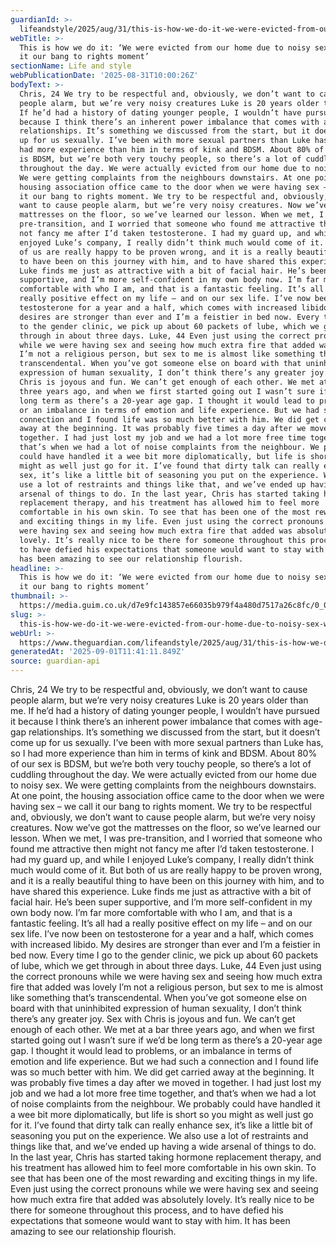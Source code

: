 ```yaml
---
guardianId: >-
  lifeandstyle/2025/aug/31/this-is-how-we-do-it-we-were-evicted-from-our-home-due-to-noisy-sex-we-call-it-our-bang-to-rights-moment
webTitle: >-
  This is how we do it: ‘We were evicted from our home due to noisy sex. We call
  it our bang to rights moment’
sectionName: Life and style
webPublicationDate: '2025-08-31T10:00:26Z'
bodyText: >-
  Chris, 24 We try to be respectful and, obviously, we don’t want to cause
  people alarm, but we’re very noisy creatures Luke is 20 years older than me.
  If he’d had a history of dating younger people, I wouldn’t have pursued it
  because I think there’s an inherent power imbalance that comes with age-gap
  relationships. It’s something we discussed from the start, but it doesn’t come
  up for us sexually. I’ve been with more sexual partners than Luke has, so I
  had more experience than him in terms of kink and BDSM. About 80% of our sex
  is BDSM, but we’re both very touchy people, so there’s a lot of cuddling
  throughout the day. We were actually evicted from our home due to noisy sex.
  We were getting complaints from the neighbours downstairs. At one point, the
  housing association office came to the door when we were having sex – we call
  it our bang to rights moment. We try to be respectful and, obviously, we don’t
  want to cause people alarm, but we’re very noisy creatures. Now we’ve got the
  mattresses on the floor, so we’ve learned our lesson. When we met, I was
  pre-transition, and I worried that someone who found me attractive then might
  not fancy me after I’d taken testosterone. I had my guard up, and while I
  enjoyed Luke’s company, I really didn’t think much would come of it. But both
  of us are really happy to be proven wrong, and it is a really beautiful thing
  to have been on this journey with him, and to have shared this experience.
  Luke finds me just as attractive with a bit of facial hair. He’s been super
  supportive, and I’m more self-confident in my own body now. I’m far more
  comfortable with who I am, and that is a fantastic feeling. It’s all had a
  really positive effect on my life – and on our sex life. I’ve now been on
  testosterone for a year and a half, which comes with increased libido. My
  desires are stronger than ever and I’m a feistier in bed now. Every time I go
  to the gender clinic, we pick up about 60 packets of lube, which we get
  through in about three days. Luke, 44 Even just using the correct pronouns
  while we were having sex and seeing how much extra fire that added was lovely
  I’m not a religious person, but sex to me is almost like something that’s
  transcendental. When you’ve got someone else on board with that uninhibited
  expression of human sexuality, I don’t think there’s any greater joy. Sex with
  Chris is joyous and fun. We can’t get enough of each other. We met at a bar
  three years ago, and when we first started going out I wasn’t sure if we’d be
  long term as there’s a 20-year age gap. I thought it would lead to problems,
  or an imbalance in terms of emotion and life experience. But we had such a
  connection and I found life was so much better with him. We did get carried
  away at the beginning. It was probably five times a day after we moved in
  together. I had just lost my job and we had a lot more free time together, and
  that’s when we had a lot of noise complaints from the neighbour. We probably
  could have handled it a wee bit more diplomatically, but life is short so you
  might as well just go for it. I’ve found that dirty talk can really enhance
  sex, it’s like a little bit of seasoning you put on the experience. We also
  use a lot of restraints and things like that, and we’ve ended up having a wide
  arsenal of things to do. In the last year, Chris has started taking hormone
  replacement therapy, and his treatment has allowed him to feel more
  comfortable in his own skin. To see that has been one of the most rewarding
  and exciting things in my life. Even just using the correct pronouns while we
  were having sex and seeing how much extra fire that added was absolutely
  lovely. It’s really nice to be there for someone throughout this process, and
  to have defied his expectations that someone would want to stay with him. It
  has been amazing to see our relationship flourish.
headline: >-
  This is how we do it: ‘We were evicted from our home due to noisy sex. We call
  it our bang to rights moment’
thumbnail: >-
  https://media.guim.co.uk/d7e9fc143857e66035b979f4a480d7517a26c8fc/0_0_2000_1600/500.jpg
slug: >-
  this-is-how-we-do-it-we-were-evicted-from-our-home-due-to-noisy-sex-we-call-it-our-bang-to-rights-moment
webUrl: >-
  https://www.theguardian.com/lifeandstyle/2025/aug/31/this-is-how-we-do-it-we-were-evicted-from-our-home-due-to-noisy-sex-we-call-it-our-bang-to-rights-moment
generatedAt: '2025-09-01T11:41:11.849Z'
source: guardian-api
---
```

Chris, 24 We try to be respectful and, obviously, we don’t want to cause people alarm, but we’re very noisy creatures Luke is 20 years older than me. If he’d had a history of dating younger people, I wouldn’t have pursued it because I think there’s an inherent power imbalance that comes with age-gap relationships. It’s something we discussed from the start, but it doesn’t come up for us sexually. I’ve been with more sexual partners than Luke has, so I had more experience than him in terms of kink and BDSM. About 80% of our sex is BDSM, but we’re both very touchy people, so there’s a lot of cuddling throughout the day. We were actually evicted from our home due to noisy sex. We were getting complaints from the neighbours downstairs. At one point, the housing association office came to the door when we were having sex – we call it our bang to rights moment. We try to be respectful and, obviously, we don’t want to cause people alarm, but we’re very noisy creatures. Now we’ve got the mattresses on the floor, so we’ve learned our lesson. When we met, I was pre-transition, and I worried that someone who found me attractive then might not fancy me after I’d taken testosterone. I had my guard up, and while I enjoyed Luke’s company, I really didn’t think much would come of it. But both of us are really happy to be proven wrong, and it is a really beautiful thing to have been on this journey with him, and to have shared this experience. Luke finds me just as attractive with a bit of facial hair. He’s been super supportive, and I’m more self-confident in my own body now. I’m far more comfortable with who I am, and that is a fantastic feeling. It’s all had a really positive effect on my life – and on our sex life. I’ve now been on testosterone for a year and a half, which comes with increased libido. My desires are stronger than ever and I’m a feistier in bed now. Every time I go to the gender clinic, we pick up about 60 packets of lube, which we get through in about three days. Luke, 44 Even just using the correct pronouns while we were having sex and seeing how much extra fire that added was lovely I’m not a religious person, but sex to me is almost like something that’s transcendental. When you’ve got someone else on board with that uninhibited expression of human sexuality, I don’t think there’s any greater joy. Sex with Chris is joyous and fun. We can’t get enough of each other. We met at a bar three years ago, and when we first started going out I wasn’t sure if we’d be long term as there’s a 20-year age gap. I thought it would lead to problems, or an imbalance in terms of emotion and life experience. But we had such a connection and I found life was so much better with him. We did get carried away at the beginning. It was probably five times a day after we moved in together. I had just lost my job and we had a lot more free time together, and that’s when we had a lot of noise complaints from the neighbour. We probably could have handled it a wee bit more diplomatically, but life is short so you might as well just go for it. I’ve found that dirty talk can really enhance sex, it’s like a little bit of seasoning you put on the experience. We also use a lot of restraints and things like that, and we’ve ended up having a wide arsenal of things to do. In the last year, Chris has started taking hormone replacement therapy, and his treatment has allowed him to feel more comfortable in his own skin. To see that has been one of the most rewarding and exciting things in my life. Even just using the correct pronouns while we were having sex and seeing how much extra fire that added was absolutely lovely. It’s really nice to be there for someone throughout this process, and to have defied his expectations that someone would want to stay with him. It has been amazing to see our relationship flourish.
